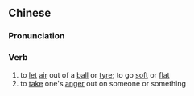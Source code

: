 {{also|撒气}}
==Chinese==
{{zh-forms|s=撒气}}

===Pronunciation===
{{zh-pron
|m=sāqì
|c=saat3 hei3
|cat=v
}}

===Verb===
{{zh-verb}}

# to [[let]] [[air]] out of a [[ball]] or [[tyre]]; to go [[soft]] or [[flat]]
# to [[take]] one's [[anger]] out on someone or something